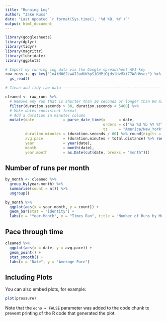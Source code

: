 ```yaml
---
title: "Running Log"
author: "Jake Russ"
date: "Last updated `r format(Sys.time(), '%d %B, %Y')`"
output: html_document
---
```


<!-- Load data and clean -->
```r
library(googlesheets)
library(dplyr)
library(tidyr)
library(magrittr)
library(lubridate)
library(ggplot2)

# Import my running log data via the Google spreadsheet API key 
raw_runs <- gs_key("1o4tM002LwAIJadUKbpS1GMPiOjdslHvMXi77W8Hhses") %>%
  gs_read()

# Clean and tidy raw data -----------------------------------------------------

cleaned <- raw_runs %>%
  # Remove any run that is shorter than 30 seconds or longer than 90 minutes
  filter(duration.seconds > 30, duration.seconds < 5400) %>%
  # Make dates consistent format
  # Add a duration in minutes column
  mutate(date             = parse_date_time(x      = date,
                                            orders = c("%a %d %b %Y %T", "mdy"), 
                                            tz     = "America/New_York"),
         duration.minutes = (duration.seconds / 60) %>% round(digits = 2),
         avg.pace         = (duration.minutes / total.distance) %>% round(digits = 2),
         year             = year(date),
         month            = month(date),
         year.month       = as.Date(cut(date, breaks = "month")))


```

## Number of runs per month
```r

by_month <- cleaned %>%
  group_by(year.month) %>%
  summarise(count = n()) %>%
  ungroup()

by_month %>% 
  ggplot(aes(x = year.month, y = count)) + 
  geom_bar(stat = "identity") +
  labs(x = "Year-Month", y = "Times Ran", title = "Number of Runs by Month")


```



## Pace through time

```r

cleaned %>%
  ggplot(aes(x = date, y = avg.pace)) + 
  geom_point() + 
  stat_smooth() +
  labs(x = "Date", y = "Average Pace")

```

## Including Plots

You can also embed plots, for example:

```r
plot(pressure)
```

Note that the `echo = FALSE` parameter was added to the code chunk to prevent printing of the R code that generated the plot.
